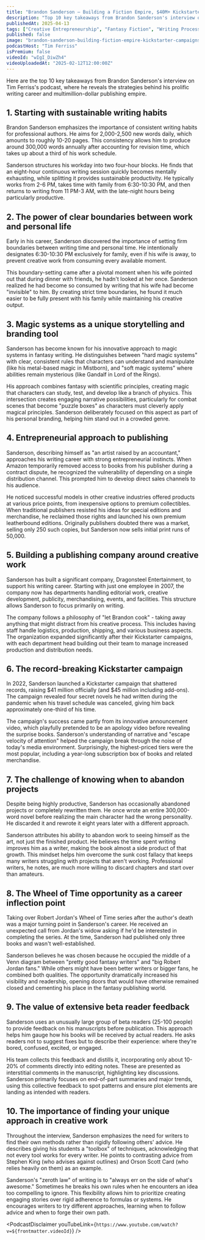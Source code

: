 ```yaml
---
title: "Brandon Sanderson — Building a Fiction Empire, $40M+ Kickstarter Campaigns, and Unbreakable Habits"
description: "Top 10 key takeaways from Brandon Sanderson's interview on Tim Ferriss's podcast, where he reveals the strategies behind his prolific writing career and multimillion-dollar publishing empire."
publishedAt: 2025-04-13
tags: ["Creative Entrepreneurship", "Fantasy Fiction", "Writing Process"]
published: false
image: "brandon-sanderson-building-fiction-empire-kickstarter-campaigns-unbreakable-habits.jpg"
podcastHost: "Tim Ferriss"
isPremium: false
videoId: "wIgI_DiwZh4"
videoUploadedAt: "2025-02-12T12:00:00Z"
---
```



<PodcastSummaryPageLayout frontmatter={frontmatter}>

Here are the top 10 key takeaways from Brandon Sanderson's interview on Tim Ferriss's podcast, where he reveals the strategies behind his prolific writing career and multimillion-dollar publishing empire.

## 1. Starting with sustainable writing habits

Brandon Sanderson emphasizes the importance of consistent writing habits for professional authors. He aims for 2,000-2,500 new words daily, which amounts to roughly 10-20 pages. This consistency allows him to produce around 300,000 words annually after accounting for revision time, which takes up about a third of his work schedule.

Sanderson structures his workday into two four-hour blocks. He finds that an eight-hour continuous writing session quickly becomes mentally exhausting, while splitting it provides sustainable productivity. He typically works from 2-6 PM, takes time with family from 6:30-10:30 PM, and then returns to writing from 11 PM-3 AM, with the late-night hours being particularly productive.

## 2. The power of clear boundaries between work and personal life

Early in his career, Sanderson discovered the importance of setting firm boundaries between writing time and personal time. He intentionally designates 6:30-10:30 PM exclusively for family, even if his wife is away, to prevent creative work from consuming every available moment.

This boundary-setting came after a pivotal moment when his wife pointed out that during dinner with friends, he hadn't looked at her once. Sanderson realized he had become so consumed by writing that his wife had become "invisible" to him. By creating strict time boundaries, he found it much easier to be fully present with his family while maintaining his creative output.

## 3. Magic systems as a unique storytelling and branding tool

Sanderson has become known for his innovative approach to magic systems in fantasy writing. He distinguishes between "hard magic systems" with clear, consistent rules that characters can understand and manipulate (like his metal-based magic in Mistborn), and "soft magic systems" where abilities remain mysterious (like Gandalf in Lord of the Rings).

His approach combines fantasy with scientific principles, creating magic that characters can study, test, and develop like a branch of physics. This intersection creates engaging narrative possibilities, particularly for combat scenes that become "puzzle boxes" as characters must cleverly apply magical principles. Sanderson deliberately focused on this aspect as part of his personal branding, helping him stand out in a crowded genre.

## 4. Entrepreneurial approach to publishing

Sanderson, describing himself as "an artist raised by an accountant," approaches his writing career with strong entrepreneurial instincts. When Amazon temporarily removed access to books from his publisher during a contract dispute, he recognized the vulnerability of depending on a single distribution channel. This prompted him to develop direct sales channels to his audience.

He noticed successful models in other creative industries offered products at various price points, from inexpensive options to premium collectibles. When traditional publishers resisted his ideas for special editions and merchandise, he reclaimed those rights and launched his own premium leatherbound editions. Originally publishers doubted there was a market, selling only 250 such copies, but Sanderson now sells initial print runs of 50,000.

## 5. Building a publishing company around creative work

Sanderson has built a significant company, Dragonsteel Entertainment, to support his writing career. Starting with just one employee in 2007, the company now has departments handling editorial work, creative development, publicity, merchandising, events, and facilities. This structure allows Sanderson to focus primarily on writing.

The company follows a philosophy of "let Brandon cook" - taking away anything that might distract from his creative process. This includes having staff handle logistics, production, shipping, and various business aspects. The organization expanded significantly after their Kickstarter campaigns, with each department head building out their team to manage increased production and distribution needs.

## 6. The record-breaking Kickstarter campaign

In 2022, Sanderson launched a Kickstarter campaign that shattered records, raising $41 million officially (and $45 million including add-ons). The campaign revealed four secret novels he had written during the pandemic when his travel schedule was canceled, giving him back approximately one-third of his time.

The campaign's success came partly from its innovative announcement video, which playfully pretended to be an apology video before revealing the surprise books. Sanderson's understanding of narrative and "escape velocity of attention" helped the campaign break through the noise of today's media environment. Surprisingly, the highest-priced tiers were the most popular, including a year-long subscription box of books and related merchandise.

## 7. The challenge of knowing when to abandon projects

Despite being highly productive, Sanderson has occasionally abandoned projects or completely rewritten them. He once wrote an entire 300,000-word novel before realizing the main character had the wrong personality. He discarded it and rewrote it eight years later with a different approach.

Sanderson attributes his ability to abandon work to seeing himself as the art, not just the finished product. He believes the time spent writing improves him as a writer, making the book almost a side product of that growth. This mindset helps him overcome the sunk cost fallacy that keeps many writers struggling with projects that aren't working. Professional writers, he notes, are much more willing to discard chapters and start over than amateurs.

## 8. The Wheel of Time opportunity as a career inflection point

Taking over Robert Jordan's Wheel of Time series after the author's death was a major turning point in Sanderson's career. He received an unexpected call from Jordan's widow asking if he'd be interested in completing the series. At the time, Sanderson had published only three books and wasn't well-established.

Sanderson believes he was chosen because he occupied the middle of a Venn diagram between "pretty good fantasy writers" and "big Robert Jordan fans." While others might have been better writers or bigger fans, he combined both qualities. The opportunity dramatically increased his visibility and readership, opening doors that would have otherwise remained closed and cementing his place in the fantasy publishing world.

## 9. The value of extensive beta reader feedback

Sanderson uses an unusually large group of beta readers (25-100 people) to provide feedback on his manuscripts before publication. This approach helps him gauge how his books will be received by actual readers. He asks readers not to suggest fixes but to describe their experience: where they're bored, confused, excited, or engaged.

His team collects this feedback and distills it, incorporating only about 10-20% of comments directly into editing notes. These are presented as interstitial comments in the manuscript, highlighting key discussions. Sanderson primarily focuses on end-of-part summaries and major trends, using this collective feedback to spot patterns and ensure plot elements are landing as intended with readers.

## 10. The importance of finding your unique approach in creative work

Throughout the interview, Sanderson emphasizes the need for writers to find their own methods rather than rigidly following others' advice. He describes giving his students a "toolbox" of techniques, acknowledging that not every tool works for every writer. He points to contrasting advice from Stephen King (who advises against outlines) and Orson Scott Card (who relies heavily on them) as an example.

Sanderson's "zeroth law" of writing is to "always err on the side of what's awesome." Sometimes he breaks his own rules when he encounters an idea too compelling to ignore. This flexibility allows him to prioritize creating engaging stories over rigid adherence to formulas or systems. He encourages writers to try different approaches, learning when to follow advice and when to forge their own path.

<PodcastDisclaimer
  youTubeLink={`https://www.youtube.com/watch?v=${frontmatter.videoId}`}
/>

</PodcastSummaryPageLayout>
